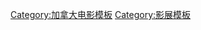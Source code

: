 {{Navbox
|name    = 多倫多國際影展
|state   = {{{state|}}}
|title   = [[多倫多國際影展]]
|listclass = hlist
|group1 = 年份
|list1   = 
* [[1976年多倫多國際影展|1976]]
* [[1977年多倫多國際影展|1977]]
* [[1978年多倫多國際影展|1978]]
* [[1979年多倫多國際影展|1979]]
* [[1980年多倫多國際影展|1980]]
* [[1981年多倫多國際影展|1981]]
* [[1982年多倫多國際影展|1982]]
* [[1983年多倫多國際影展|1983]]
* [[1984年多倫多國際影展|1984]]
* [[1985年多倫多國際影展|1985]]
* [[1986年多倫多國際影展|1986]]
* [[1987年多倫多國際影展|1987]]
* [[1988年多倫多國際影展|1988]]
* [[1989年多倫多國際影展|1989]]
* [[1990年多倫多國際影展|1990]]
* [[1991年多倫多國際影展|1991]]
* [[1992年多倫多國際影展|1992]]
* [[1993年多倫多國際影展|1993]]
* [[1994年多倫多國際影展|1994]]
* [[1995年多倫多國際影展|1995]]
* [[1996年多倫多國際影展|1996]]
* [[1997年多倫多國際影展|1997]]
* [[1998年多倫多國際影展|1998]]
* [[1999年多倫多國際影展|1999]]
* [[2000年多倫多國際影展|2000]]
* [[2001年多倫多國際影展|2001]]
* [[2002年多倫多國際影展|2002]]
* [[2003年多倫多國際影展|2003]]
* [[2004年多倫多國際影展|2004]]
* [[2005年多倫多國際影展|2005]]
* [[2006年多倫多國際影展|2006]]
* [[2007年多倫多國際影展|2007]]
* [[2008年多倫多國際影展|2008]]
* [[2009年多倫多國際影展|2009]]
* [[2010年多倫多國際影展|2010]]
* [[2011年多倫多國際影展|2011]]
* [[2012年多倫多國際影展|2012]]
* [[2013年多倫多國際影展|2013]]
* [[2014年多倫多國際影展|2014]]
* [[2015年多倫多國際影展|2015]]
* [[2016年多倫多國際影展|2016]]
* [[2017年多倫多國際影展|2017]]
* [[2018年多倫多國際影展|2018]]
* [[2019年多倫多國際影展|2019]]
* [[2020年多倫多國際影展|2020]]
}}
<noinclude>
{{collapsible option}}
[[Category:加拿大电影模板]]
[[Category:影展模板]]
</noinclude>